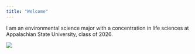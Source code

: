 ```yaml
---
title: "Welcome"
---
```


I am an environmental science major with a concentration in life sciences at Appalachian State University, class of 2026.

![](IMG_5877.jpg)